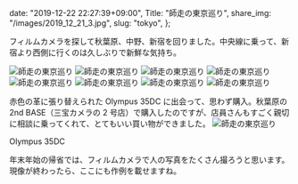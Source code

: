   date: "2019-12-22 22:27:39+09:00",
  Title: "師走の東京巡り",
  share_img: "/images/2019_12_21_3.jpg",
  slug: "tokyo",
};

フィルムカメラを探して秋葉原、中野、新宿を回りました。中央線に乗って、新宿より西側に行くのは久しぶりで新鮮な気持ち。

![師走の東京巡り](/images/2019_12_21_1.jpg)
![師走の東京巡り](/images/2019_12_21_2.jpg)
![師走の東京巡り](/images/2019_12_21_3.jpg)
![師走の東京巡り](/images/2019_12_21_4.jpg)
![師走の東京巡り](/images/2019_12_21_5.jpg)
![師走の東京巡り](/images/2019_12_21_6.jpg)
![師走の東京巡り](/images/2019_12_21_7.jpg)
![師走の東京巡り](/images/2019_12_21_9.jpg)

赤色の革に張り替えられた Olympus 35DC に出会って、思わず購入。秋葉原の 2nd BASE（三宝カメラの 2 号店）で購入したのですが、店員さんもすごく親切に相談に乗ってくれて、とてもいい買い物ができました。
![師走の東京巡り](/images/2019_12_21_8.jpg)

<span className="caption">Olympus 35DC</span>

年末年始の帰省では、フィルムカメラで人の写真をたくさん撮ろうと思います。現像が終わったら、ここにも作例を載せますね。
